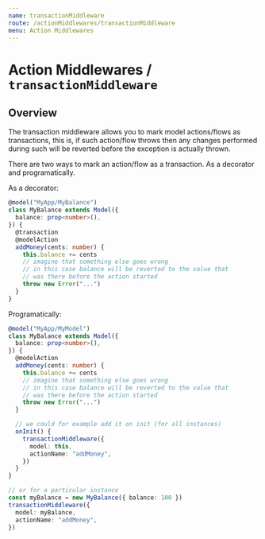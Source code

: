 ```yaml
---
name: transactionMiddleware
route: /actionMiddlewares/transactionMiddleware
menu: Action Middlewares
---
```



<FixStyle />

# Action Middlewares / `transactionMiddleware`

## Overview

The transaction middleware allows you to mark model actions/flows as transactions, this is, if such action/flow throws then any changes performed during such will be reverted before the exception is actually thrown.

There are two ways to mark an action/flow as a transaction. As a decorator and programatically.

As a decorator:

```ts
@model("MyApp/MyBalance")
class MyBalance extends Model({
  balance: prop<number>(),
}) {
  @transaction
  @modelAction
  addMoney(cents: number) {
    this.balance += cents
    // imagine that something else goes wrong
    // in this case balance will be reverted to the value that
    // was there before the action started
    throw new Error("...")
  }
}
```

Programatically:

```ts
@model("MyApp/MyModel")
class MyBalance extends Model({
  balance: prop<number>(),
}) {
  @modelAction
  addMoney(cents: number) {
    this.balance += cents
    // imagine that something else goes wrong
    // in this case balance will be reverted to the value that
    // was there before the action started
    throw new Error("...")
  }

  // we could for example add it on init (for all instances)
  onInit() {
    transactionMiddleware({
      model: this,
      actionName: "addMoney",
    })
  }
}

// or for a particular instance
const myBalance = new MyBalance({ balance: 100 })
transactionMiddleware({
  model: myBalance,
  actionName: "addMoney",
})
```
